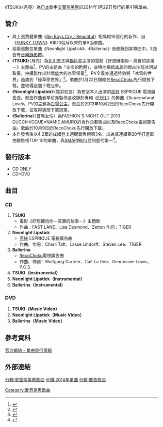 {{Infobox Single
| Name           = TSUKI <br><small>月亮</small>
| Artist         = [[安室奈美惠|安室奈美惠]]
| Album          = [[Ballada|Ballada]]
| Cover          = TSUKI.jpg
| A-side         = TSUKI
| B-side         = Neonlight Lipstick<br>Ballerina
| Released       = 2014年1月29日
| Format         = [[CD|CD]]、[[數位音樂下載|數位音樂下載]]
| Recorded       = 
| Genre          = [[J-POP|J-POP]], [[R&B|R&B]], [[電子舞曲|EDM]]
| Length         = 
| Label          = [[avex_trax|Dimension Point]]
| Writer         = {{link-ja|ZETTON|ZETTON}}, FAST LANE & LISA DESMOND, {{link-en|Steven Lee|Steven Lee (music producer)}}, Lasse Lindorff、Charli Taft, TIGER
{{link-en|Gennessee Lewis|Gennessee Lewis}}, Cait La Dee, {{link-en|Wolfgang Gartner|Wolfgang Gartner}}, P.O.S.
| Producer       = ZETTON
| Certification  = *白金唱片（單曲下載、[[日本唱片協會|日本唱片協會]]）
| Chart position = *週間最高順位3位（[[Oricon|Oricon]]）
*2014年1月度月間排行第6位（Oricon）
*2014年上半期排行第44位（Oricon）
*2014年間順位第90位（Oricon）
| Last single    = [[Contrail|Contrail]]<br />（2013年）
| This single    = '''TSUKI'''<br/>（2014年）
| Next single    = [[BRIGHTER_DAY|BRIGHTER DAY]]<br/>（2014年）
| Misc           = 
}}
《TSUKI》（月亮）為[[日本|日本]]歌手[[安室奈美惠|安室奈美惠]]於2014年1月29日發行的第41張單曲。

==簡介==
*與上張實體單曲《[[Big_Boys_Cry/Beautiful|Big Boys Cry／Beautiful]]》相隔約10個月的新作、自《[[FUNKY_TOWN|FUNKY TOWN]]》6年10個月以來的單A面單曲。
*前兩張數位單曲《Neonlight Lipstick》、《Ballerina》皆收錄到本單曲中，3曲皆有[[音樂錄影帶|音樂錄影帶]]。
*《'''TSUKI'''》（月亮）為[[北川景子|北川景子]]與[[錦戶亮|錦戶亮]]主演的電影《好想擁抱你－真實的故事－》主題曲<ref>{{cite web |url=http://tower.jp/article/news/2013/11/26/n01 |title=<span lang=ja>安室奈美恵、北川×錦戸映画の主題歌“TSUKI”1月にシングル化</span> |accessdate=2013-11-26 |language=ja |work= |publisher=[[TOWER_RECORDS|TOWER RECORDS]] |date=2013-11-26 |archive-date=2016-03-04 |archive-url=https://web.archive.org/web/20160304201940/http://tower.jp/article/news/2013/11/26/n01 |dead-url=no }}</ref>。PV的主題為「生命的甦醒」，並特地飛抵[[冰島|冰島]]的傑古沙龍冰河湖取景，拍攝製作出壯闊盛大的冰雪場景<ref>{{cite web |url=http://news.singtao.ca/toronto/2014-01-16/entertainment1389851703d4876829.html |title=<span lang=zh>北川景子披嫁衣為新片造勢 安室奈美惠赴冰島取景拍MV</span> |accessdate=2014-01-16 |language=zh |work= |publisher=[[星島日報|星島日報]] |date=2014-01-16 |archive-url=https://web.archive.org/web/20140222171238/http://news.singtao.ca/toronto/2014-01-16/entertainment1389851703d4876829.html |archive-date=2014-02-22 |dead-url=yes }}</ref>。PV全景亦通過特效將「冰雪的世界」過渡到「綠草原世界」<ref>{{cite web |url=http://www.tianjinwe.com/entertainment/yy/201401/t20140115_531927.html |title=<span lang=zh>安室奈美惠新碟《Tsuki》发售 收冰雪女王造型MV</span> |accessdate=2014-01-15 |language=zh |work= |publisher=天津網 |date=2014-01-15 |deadurl=yes |archiveurl=https://web.archive.org/web/20140222051927/http://www.tianjinwe.com/entertainment/yy/201401/t20140115_531927.html |archivedate=2014-02-22 }}</ref>。歌曲於1月22日開始在[[RecoChoku|RecoChoku]]先行開放下載，並取得週間下載冠軍。
*《'''Neonlight Lipstick'''》（霓彩紅唇）為安室本人出演的[[高絲|高絲]] ESPRIQUE 電視廣告曲。歌曲作曲者早前亦製作過收錄於專輯《[[FEEL_(安室奈美惠專輯)|FEEL]]》的舞曲《Supernatural Love》。PV的主題為[[白雪公主|白雪公主]]。歌曲於2013年10月2日於RecoChoku先行開放下載，並取得週間下載冠軍。
*《'''Ballerina'''》（首席女伶）為FASHION'S NIGHT OUT 2013 GUCCI×VOGUE×NAMIE AMURO的合作企劃歌曲以及RecoChoku電視廣告曲。歌曲於10月9日於RecoChoku先行開放下載。
*本作發售後以4.2萬的成績登上週間銷售榜第3名，成為其連續第20年打進單曲銷售榜TOP 10的單曲，與[[SMAP|SMAP]]跟[[B'z|B'z]]並列歷代第一<ref>{{cite web |url=http://www.mtvjapan.com/news/music/23631 |title=<span lang=ja>安室奈美恵、20年連続トップ10入りの快挙</span> |accessdate=2014-02-06 |language=ja |work= |publisher=MTV JAPAN |date=2014-02-06 |archive-date=2014-03-02 |archive-url=https://web.archive.org/web/20140302003330/http://www.mtvjapan.com/news/music/23631 |dead-url=no }}</ref>。

==發行版本==
*CD ONLY
*CD+DVD
==曲目==
===CD===
#'''TSUKI '''
#*電影《好想擁抱你－真實的故事－》主題歌
#*作曲：FAST LANE、Lisa Desmond、Zetton   作詞：TIGER
#'''Neonlight Lipstick'''
#*[[高絲|高絲]] ESPRIQUE 電視廣告曲
#*作曲、作詞：Charli Taft、Lasse Lindorff、Steven Lee、TIGER
#'''Ballerina'''
#*[[RecoChoku|RecoChoku]]電視廣告曲
#*作曲、作詞：Wolfgang Gartner、Cait La Dee、Gennessee Lewis、P.O.S.
#'''TSUKI（Instrumental）'''
#'''Neonlight Lipstick（Instrumental）'''
#'''Ballerina（Instrumental）'''

===DVD===
#'''TSUKI（Music Video）'''
#'''Neonlight Lipstick（Music Video）'''
#'''Ballerina（Music Video）'''

==參考資料==
<references/>
[http://namieamuro.jp/news/news.php?nID=VFlBqYyvSC 官方網站 - 單曲發行情報]{{Wayback|url=http://namieamuro.jp/news/news.php?nID=VFlBqYyvSC |date=20131201015646 }}
==外部連結==
{{安室奈美惠}}

[[分類:安室奈美惠歌曲|分類:安室奈美惠歌曲]]
[[分類:2014年單曲|分類:2014年單曲]]
[[分類:廣告歌曲|分類:廣告歌曲]]
[[Category:愛貝克思歌曲|Category:愛貝克思歌曲]]